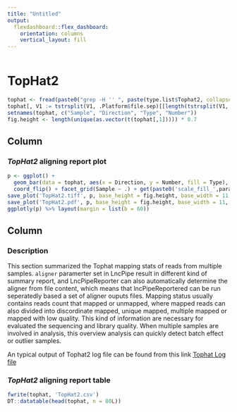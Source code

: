 ```yaml
---
title: "Untitled"
output: 
  flexdashboard::flex_dashboard:
    orientation: columns
    vertical_layout: fill
---
```


```r
```

TopHat2 {data-navmenu="Aligning"}
=====================================

```r
tophat <- fread(paste0("grep -H '' ", paste(type.list$Tophat2, collapse=" "), " | perl -F':|\\(' -lanE'say qq{$F[0]\tLeft\tInput reads\t$F[2]} if $. % 14 == 2; say qq{$F[0]\tLeft\tMapped reads\t$F[2]} if $. % 14 == 3; say qq{$F[0]\tLeft\tMultiple alignments\t$F[2]} if $. % 14 == 4; say qq{$F[0]\tRight\tInput reads\t$F[2]} if $. % 14 == 6; say qq{$F[0]\tRight\tMapped reads\t$F[2]} if $. % 14 == 7; say qq{$F[0]\tRight\tMultiple alignments\t$F[2]} if $. % 14 == 8'"), header = FALSE, sep = "\t", fill = TRUE)
tophat[, V1 := tstrsplit(V1, .Platform$file.sep)[[length(tstrsplit(V1, .Platform$file.sep))]]][, V1 := tstrsplit(V1, '[._]')[[1]]]
setnames(tophat, c("Sample", "Direction", "Type", "Number"))
fig.height <- length(unique(as.vector(t(tophat[,1])))) * 0.7
```

Column
-------------------------------------

### *TopHat2* aligning report plot

```r
p <- ggplot() +
  geom_bar(data = tophat, aes(x = Direction, y = Number, fill = Type), stat = 'identity') +
  coord_flip() + facet_grid(Sample ~ .) + get(paste0('scale_fill_',params$theme))()
save_plot('TopHat2.tiff', p, base_height = fig.height, base_width = 11, dpi = 300, compression = 'lzw')
save_plot('TopHat2.pdf', p, base_height = fig.height, base_width = 11, dpi = 300)
ggplotly(p) %>% layout(margin = list(b = 60))
```

Column
-------------------------------------

### Description

This section summarized the Tophat mapping stats of reads from multiple samples. `aligner` paramerter set in LncPipe result in different kind of summary report, and LncPipeReporter can also automatically determine the aligner from file content, which means that lncPipeReportered can be run seperatedly based a set of aligner ouputs files. 
Mapping status usually contains reads count that mapped or unmapped, where mapped reads can also divided into discordinate mapped, unique mapped, multiple mapped or mapped with low quality. This kind of information are necessary for evaluated the sequencing and library quality. When multiple samples are involved in analysis, this overview analysis can quickly detect batch effect or outlier samples.

An typical output of Tophat2 log file can be found from this link
[Tophat Log file](https://github.com/bioinformatist/LncPipeReporter/blob/master/inst/extdata/demo_results/N1037.log)

### *TopHat2* aligning report table

```r
fwrite(tophat, 'TopHat2.csv')
DT::datatable(head(tophat, n = 80L))
```
